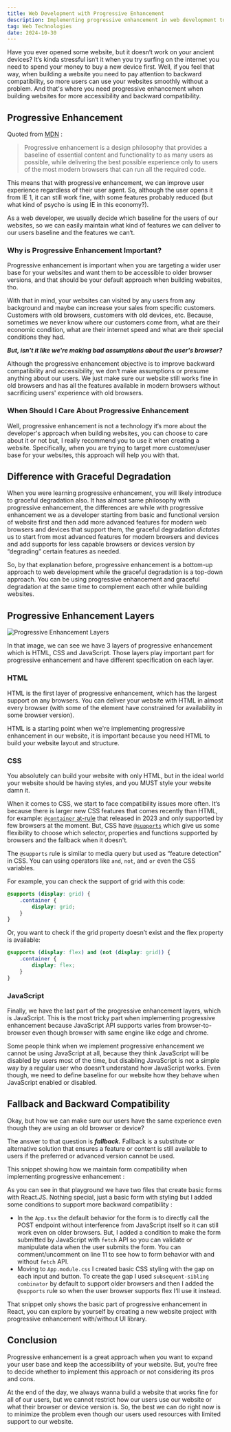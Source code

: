 ```yaml
---
title: Web Development with Progressive Enhancement
description: Implementing progressive enhancement in web development to improve backward compatibility and accessibility for your beloved website.
tag: Web Technologies
date: 2024-10-30
---
```



Have you ever opened some website, but it doesn&lsquo;t work on your ancient devices? It&lsquo;s kinda stressful isn&lsquo;t it when you try surfing on the internet you need to spend your money to buy a new device first. Well, if you feel that way, when building a website you need to pay attention to backward compatibility, so more users can use your websites smoothly without a problem. And that's where you need progressive enhancement when building websites for more accessibility and backward compatibility.

## Progressive Enhancement

Quoted from [MDN](https://developer.mozilla.org/en-US/docs/Glossary/Progressive_Enhancement) :

> Progressive enhancement is a design philosophy that provides a baseline of essential content and functionality to as many users as possible, while delivering the best possible experience only to users of the most modern browsers that can run all the required code.
> 

This means that with progressive enhancement, we can improve user experience regardless of their user agent. So, although the user opens it from IE 1, it can still work fine, with some features probably reduced (but what kind of psycho is using IE in this economy?).

As a web developer, we usually decide which baseline for the users of our websites, so we can easily maintain what kind of features we can deliver to our users baseline and the features we can&lsquo;t.

### Why is Progressive Enhancement Important?

Progressive enhancement is important when you are targeting a wider user base for your websites and want them to be accessible to older browser versions, and that should be your default approach when building websites, tho.

With that in mind, your websites can visited by any users from any background and maybe can increase your sales from specific customers. Customers with old browsers, customers with old devices, etc. Because, sometimes we never know where our customers come from, what are their economic condition, what are their internet speed and what are their special conditions they had.

***But, isn't it like we're making bad assumptions about the user's browser?***

Although the progressive enhancement objective is to improve backward compatibility and accessibility, we don&lsquo;t make assumptions or presume anything about our users. We just make sure our website still works fine in old browsers and has all the features available in modern browsers without sacrificing users' experience with old browsers.

### When Should I Care About Progressive Enhancement

Well, progressive enhancement is not a technology it&lsquo;s more about the developer's approach when building websites, you can choose to care about it or not but, I really recommend you to use it when creating a website. Specifically, when you are trying to target more customer/user base for your websites, this approach will help you with that.

## Difference with Graceful Degradation

When you were learning progressive enhancement, you will likely introduce to graceful degradation also. It has almost same philosophy with progressive enhancement, the differences are while with progressive enhancement we as a developer starting from basic and functional version of website first and then add more advanced features for modern web browsers and devices that support them, the graceful degradation *dictates* us to start from most advanced features for modern browsers and devices and add supports for less capable browsers or devices version by “degrading” certain features as needed.

So, by that explanation before, progressive enhancement is a bottom-up approach to web development while the graceful degradation is a top-down approach. You can be using progressive enhancement and graceful degradation at the same time to complement each other while building websites.

## Progressive Enhancement Layers

![Progressive Enhancement Layers](../../assets/blog/web-development-with-progressive-enhancement/progressive-enhancement-layers.png)

In that image, we can see we have 3 layers of progressive enhancement which is HTML, CSS and JavaScript. Those layers play important part for progressive enhancement and have different specification on each layer.

### HTML

HTML is the first layer of progressive enhancement, which has the largest support on any browsers. You can deliver your website with HTML in almost every browser (with some of the element have constrained for availability in some browser version).

HTML is a starting point when we're implementing progressive enhancement in our website, it is important because you need HTML to build your website layout and structure.

### CSS

You absolutely can build your website with only HTML, but in the ideal world your website should be having styles, and you MUST style your website damn it.

When it comes to CSS, we start to face compatibility issues more often. It&lsquo;s because there is larger new CSS features that comes recently than HTML, for example: [`@container` at-rule](https://developer.mozilla.org/en-US/docs/Web/CSS/@container) that released in 2023 and only supported by few browsers at the moment. But, CSS have [`@supports`](https://developer.mozilla.org/en-US/docs/Web/CSS/@supports) which give us some flexibility to choose which selector, properties and functions supported by browsers and the fallback when it doesn't.

The `@supports` rule is similar to media query but used as “feature detection” in CSS. You can using operators like `and`, `not`, and `or` even the CSS variables.

For example, you can check the support of grid with this code:

```css
@supports (display: grid) {
	.container {
		display: grid;
	}
}
```

Or, you want to check if the grid property doesn’t exist and the flex property is available:

```css
@supports (display: flex) and (not (display: grid)) {
	.container {
		display: flex;
	}
}
```

### JavaScript

Finally, we have the last part of the progressive enhancement layers, which is JavaScript. This is the most tricky part when implementing progressive enhancement because JavaScript API supports varies from browser-to-browser even though browser with same engine like edge and chrome.

Some people think when we implement progressive enhancement we cannot be using JavaScript at all, because they think JavaScript will be disabled by users most of the time, but disabling JavaScript is not a simple way by a regular user who doesn&lsquo;t understand how JavaScript works. Even though, we need to define baseline for our website how they behave when JavaScript enabled or disabled.

## Fallback and Backward Compatibility

Okay, but how we can make sure our users have the same experience even though they are using an old browser or device?

The answer to that question is ***fallback.*** Fallback is a substitute or alternative solution that ensures a feature or content is still available to users if the preferred or advanced version cannot be used.

This snippet showing how we maintain form compatibility when implementing progressive enhancement :

<FormSandpack />

As you can see in that playground we have two files that create basic forms with React.JS. Nothing special, just a basic form with styling but I added some conditions to support more backward compatibility :

- In the `App.tsx` the default behavior for the form is to directly call the POST endpoint without interference from JavaScript itself so it can still work even on older browsers. But, I added a condition to make the form submitted by JavaScript with `fetch` API so you can validate or manipulate data when the user submits the form. You can comment/uncomment on line 11 to see how to form behavior with and without `fetch` API.
- Moving to `App.module.css` I created basic CSS styling with the gap on each input and button. To create the gap I used `subsequent-sibling combinator` by default to support older browsers and then I added the `@supports` rule so when the user browser supports flex I&lsquo;ll use it instead.

That snippet only shows the basic part of progressive enhancement in React, you can explore by yourself by creating a new website project with progressive enhancement with/without UI library.

## Conclusion

Progressive enhancement is a great approach when you want to expand your user base and keep the accessibility of your website. But, you&lsquo;re free to decide whether to implement this approach or not considering its pros and cons.

At the end of the day, we always wanna build a website that works fine for all of our users, but we cannot restrict how our users use our website or what their browser or device version is. So, the best we can do right now is to minimize the problem even though our users used resources with limited support to our website.